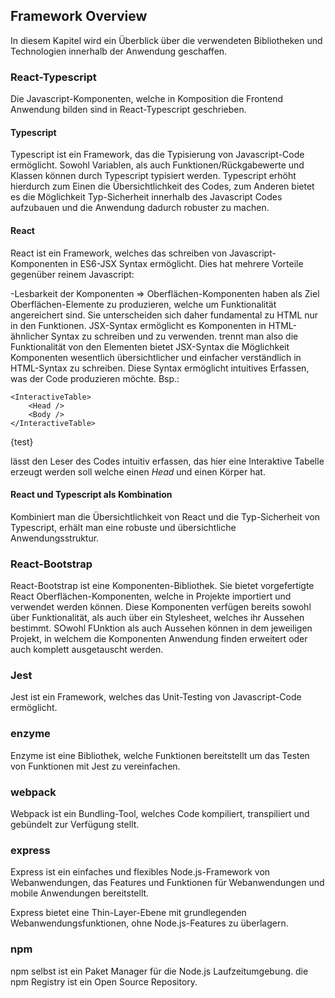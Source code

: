 ## Framework Overview

In diesem Kapitel wird ein Überblick über die verwendeten Bibliotheken und Technologien innerhalb der Anwendung geschaffen.

### React-Typescript

Die Javascript-Komponenten, welche in Komposition die Frontend Anwendung bilden sind in React-Typescript geschrieben.

#### Typescript

Typescript ist ein Framework, das die Typisierung von Javascript-Code ermöglicht. Sowohl Variablen, als auch Funktionen/Rückgabewerte und Klassen können durch Typescript typisiert werden. Typescript erhöht hierdurch zum Einen die Übersichtlichkeit des Codes, zum Anderen bietet es die Möglichkeit Typ-Sicherheit innerhalb des Javascript Codes aufzubauen und die Anwendung dadurch robuster zu machen.

#### React

React ist ein Framework, welches das schreiben von Javascript-Komponenten in ES6-JSX Syntax ermöglicht. Dies hat mehrere Vorteile gegenüber reinem Javascript:

-Lesbarkeit der Komponenten
=> Oberflächen-Komponenten haben als Ziel Oberflächen-Elemente zu produzieren, welche um Funktionalität angereichert sind.
Sie unterscheiden sich daher fundamental zu HTML nur in den Funktionen. JSX-Syntax ermöglicht es Komponenten in HTML-ähnlicher Syntax zu schreiben und zu verwenden. trennt man also die Funktionalität von den Elementen bietet JSX-Syntax die Möglichkeit Komponenten wesentlich übersichtlicher und einfacher verständlich in HTML-Syntax zu schreiben. Diese Syntax ermöglicht intuitives Erfassen, was der Code produzieren möchte. Bsp.:

    <InteractiveTable>
        <Head />
        <Body />
    </InteractiveTable>


<div>{test}</div>

lässt den Leser des Codes intuitiv erfassen, das hier eine Interaktive Tabelle erzeugt werden soll welche einen _Head_ und einen Körper hat.

#### React und Typescript als Kombination

Kombiniert man die Übersichtlichkeit von React und die Typ-Sicherheit von Typescript, erhält man eine robuste und übersichtliche Anwendungsstruktur.

### React-Bootstrap

React-Bootstrap ist eine Komponenten-Bibliothek. Sie bietet vorgefertigte React Oberflächen-Komponenten, welche in Projekte importiert und verwendet werden können. Diese Komponenten verfügen bereits sowohl über Funktionalität, als auch über ein Stylesheet, welches ihr Aussehen bestimmt. SOwohl FUnktion als auch Aussehen können in dem jeweiligen Projekt, in welchem die Komponenten Anwendung finden erweitert oder auch komplett ausgetauscht werden.

### Jest

Jest ist ein Framework, welches das Unit-Testing von Javascript-Code ermöglicht.

### enzyme

Enzyme ist eine Bibliothek, welche Funktionen bereitstellt um das Testen von Funktionen mit Jest zu vereinfachen.

### webpack

Webpack ist ein Bundling-Tool, welches Code kompiliert, transpiliert und gebündelt zur Verfügung stellt.

### express

Express ist ein einfaches und flexibles Node.js-Framework von Webanwendungen, das Features und Funktionen für Webanwendungen und mobile Anwendungen bereitstellt.

Express bietet eine Thin-Layer-Ebene mit grundlegenden Webanwendungsfunktionen, ohne Node.js-Features zu überlagern.

### npm

npm selbst ist ein Paket Manager für die Node.js Laufzeitumgebung. die npm Registry ist ein Open Source Repository.
